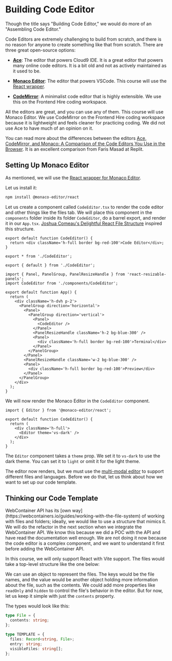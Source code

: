 
# Building Code Editor

Though the title says "Building Code Editor," we would do more of an "Assembling Code Editor."

Code Editors are extremely challenging to build from scratch, and there is no reason for anyone to create something like that from scratch. There are three great open-source options:

- [**Ace**](https://ace.c9.io/): The editor that powers Cloud9 IDE. It is a great editor that powers many online code editors. It is a bit old and not as actively maintained as it used to be.

- [**Monaco Editor**](https://github.com/microsoft/monaco-editor): The editor that powers VSCode. This course will use the [React wrapper](https://github.com/suren-atoyan/monaco-react).

- [**CodeMirror**](https://codemirror.net/): A minimalist code editor that is highly extensible. We use this on the Frontend Hire coding workspace.

All the editors are great, and you can use any of them. This course will use Monaco Editor. We use CodeMirror on the Frontend Hire coding workspace because it is lightweight and feels cleaner for practicing coding. We did not use Ace to have much of an opinion on it.

You can read more about the differences between the editors [Ace, CodeMirror, and Monaco: A Comparison of the Code Editors You Use in the Browser](https://blog.replit.com/code-editors). It is an excellent comparison from Faris Masad at Replit.

## Setting Up Monaco Editor

As mentioned, we will use the [React wrapper for Monaco Editor](https://github.com/suren-atoyan/monaco-react).

Let us install it:

```bash
npm install @monaco-editor/react
```

Let us create a component called `CodeEditor.tsx` to render the code editor and other things like the files tab. We will place this component in the `components` folder inside its folder `CodeEditor`, do a barrel export, and render it in our `App.tsx`. [Joshua Comeau's Delightful React File Structure](https://www.joshwcomeau.com/react/file-structure/) inspired this structure.

```tsx filename="src/components/CodeEditor/CodeEditor.tsx" showLineNumbers {1-3}
export default function CodeEditor() {
  return <div className='h-full border bg-red-100'>Code Editor</div>;
}
```

```tsx filename="src/components/CodeEditor/index.ts" showLineNumbers {1-3}
export * from './CodeEditor';

export { default } from './CodeEditor';
```

```tsx filename="src/App.tsx" showLineNumbers {2, 11}
import { Panel, PanelGroup, PanelResizeHandle } from 'react-resizable-panels';
import CodeEditor from './components/CodeEditor';

export default function App() {
  return (
    <div className='h-dvh p-2'>
      <PanelGroup direction='horizontal'>
        <Panel>
          <PanelGroup direction='vertical'>
            <Panel>
              <CodeEditor />
            </Panel>
            <PanelResizeHandle className='h-2 bg-blue-300' />
            <Panel>
              <div className='h-full border bg-red-100'>Terminal</div>
            </Panel>
          </PanelGroup>
        </Panel>
        <PanelResizeHandle className='w-2 bg-blue-300' />
        <Panel>
          <div className='h-full border bg-red-100'>Preview</div>
        </Panel>
      </PanelGroup>
    </div>
  );
}
```

We will now render the Monaco Editor in the `CodeEditor` component.

```tsx filename="src/components/CodeEditor/CodeEditor.tsx" showLineNumbers {1, 5, 6}
import { Editor } from '@monaco-editor/react';

export default function CodeEditor() {
  return (
    <div className='h-full'>
      <Editor theme='vs-dark' />
    </div>
  );
}
```

The `Editor` component takes a `theme` prop. We set it to `vs-dark` to use the dark theme. You can set it to `light` or omit it for the light theme.

The editor now renders, but we must use the [multi-modal editor](https://github.com/suren-atoyan/monaco-react?tab=readme-ov-file#multi-model-editor) to support different files and languages. Before we do that, let us think about how we want to set up our code template.

## Thinking our Code Template

<Callout type='warning' emoji='⚠️'>
  WebContainer API has its [own
  way](https://webcontainers.io/guides/working-with-the-file-system) of working
  with files and folders; ideally, we would like to use a structure that mimics
  it. We will do the refactor in the next section when we integrate the
  WebContainer API. We know this because we did a POC with the API and have read
  the documentation well enough. We are not doing it now because the code editor
  is a complex component, and we want to understand it first before adding the
  WebContainer API.
</Callout>

In this course, we will only support React with Vite support. The files would take a top-level structure like the one below:

<FileTree>
  <FileTree.File name='App.jsx' />
  <FileTree.File name='index.jsx' />
  <FileTree.File name='index.html' />
  <FileTree.File name='package.json' />
  <FileTree.File name='vite.config.js' />
</FileTree>

We can use an object to represent the files. The keys would be the file names, and the value would be another object holding more information about the file, such as the contents. We could add more properties like `readOnly` and `hidden` to control the file's behavior in the editor. But for now, let us keep it simple with just the `contents` property.

The types would look like this:

```ts
type File = {
  contents: string;
};

type TEMPLATE = {
  files: Record<string, File>;
  entry: string;
  visibleFiles: string[];
};
```
